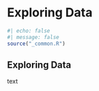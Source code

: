 # Exploring Data {#sec-part}

```r
#| echo: false
#| message: false
source("_common.R")
```

## Exploring Data

text